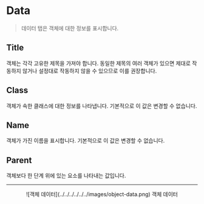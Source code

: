 # Data

> 데이터 탭은 객체에 대한 정보를 표시합니다.

## Title

객체는 각각 고유한 제목을 가져야 합니다. 동일한 제목의 여러 객체가 있으면 제대로 작동하지 않거나 설정대로 작동하지 않을 수 있으므로 이를 권장합니다.

## Class

객체가 속한 클래스에 대한 정보를 나타냅니다. 기본적으로 이 값은 변경할 수 없습니다.

## Name

객체가 가진 이름을 표시합니다. 기본적으로 이 값은 변경할 수 없습니다.

## Parent

객체보다 한 단계 위에 있는 요소를 나타내는 값입니다.

---

<center>
  ![객체 데이터](../../../../../../images/object-data.png) 객체 데이터
</center>
